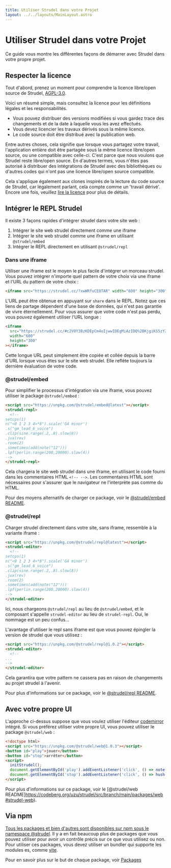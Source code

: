 ```yaml
---
title: Utiliser Strudel dans votre Projet
layout: ../../layouts/MainLayout.astro
---
```


# Utiliser Strudel dans votre Projet

Ce guide vous montre les différentes façons de démarrer avec Strudel dans votre propre projet.

## Respecter la licence

Tout d'abord, prenez un moment pour comprendre la licence libre/open source de Strudel,
[AGPL-3.0](https://www.gnu.org/licenses/agpl-3.0.en.html).

Voici un résumé simple, mais consultez la licence pour les définitions légales et les responsabilités.

- Vous pouvez distribuer des versions modifiées si vous gardez trace des changements et de la date à laquelle vous les avez effectués.
- Vous devez licencier les travaux dérivés sous la même licence.
- Le code source doit être distribué avec la publication web.

Entre autres choses, cela signifie que lorsque vous partagez votre travail, l'application entière doit être partagée sous la même licence libre/open source, ou une compatible avec celle-ci. C'est parce que nous voulons que Strudel reste libre/open source. En d'autres termes, vous n'êtes pas autorisé à distribuer des intégrations de Strudel avec des bibliothèques ou d'autres codes qui n'ont pas une licence libre/open source compatible.

Cela s'applique également aux clones inspirés de la lecture du code source de Strudel, car légalement parlant, cela compte comme un 'travail dérivé'. Encore une fois, veuillez [lire la licence](https://www.gnu.org/licenses/agpl-3.0.en.html) pour plus de détails.

## Intégrer le REPL Strudel

Il existe 3 façons rapides d'intégrer strudel dans votre site web :

1. Intégrer le site web strudel directement comme une iframe
2. Intégrer le site web strudel comme une iframe en utilisant `@strudel/embed`
3. Intégrer le REPL directement en utilisant `@strudel/repl`

### Dans une iframe

Utiliser une iframe est le moyen le plus facile d'intégrer un morceau strudel.
Vous pouvez intégrer n'importe quel pattern de votre choix via une iframe et l'URL du pattern de votre choix :

```html
<iframe src="https://strudel.cc/?xwWRfuCE8TAR" width="600" height="300"></iframe>
```

L'URL peut être obtenue en appuyant sur `share` dans le REPL.
Notez que ces liens de partage dépendent d'une base de données, qui n'est pas garantie de vivre éternellement.
Pour vous assurer que votre code n'est pas perdu, vous pouvez également utiliser l'URL longue :

```html
<iframe
  src="https://strudel.cc/#c2V0Y3BzKDEpCm4oIjwwIDEgMiAzIDQ%2BKjgiKS5zY2FsZSgnRzQgbWlub3InKQoucygiZ21fbGVhZF82X3ZvaWNlIikKLmNsaXAoc2luZS5yYW5nZSguMiwuOCkuc2xvdyg4KSkKLmp1eChyZXYpCi5yb29tKDIpCi5zb21ldGltZXMoYWRkKG5vdGUoIjEyIikpKQoubHBmKHBlcmxpbi5yYW5nZSgyMDAsMjAwMDApLnNsb3coNCkp"
  width="600"
  height="300"
></iframe>
```

Cette longue URL peut simplement être copiée et collée depuis la barre d'URL lorsque vous êtes sur le site web strudel. Elle reflète toujours la dernière évaluation de votre code.

### @strudel/embed

Pour simplifier le processus d'intégration via une iframe, vous pouvez utiliser le package `@strudel/embed` :

```html
<script src="https://unpkg.com/@strudel/embed@latest"></script>
<strudel-repl>
  <!--
setcps(1)
n("<0 1 2 3 4>*8").scale('G4 minor')
.s("gm_lead_6_voice")
.clip(sine.range(.2,.8).slow(8))
.jux(rev)
.room(2)
.sometimes(add(note("12")))
.lpf(perlin.range(200,20000).slow(4))
-->
</strudel-repl>
```

Cela chargera le site web strudel dans une iframe, en utilisant le code fourni dans les commentaires HTML `<!-- -->`.
Les commentaires HTML sont nécessaires pour s'assurer que le navigateur ne l'interprète pas comme du HTML.

Pour des moyens alternatifs de charger ce package, voir le [@strudel/embed README](https://codeberg.org/uzu/strudel/src/branch/main/packages/embed#strudel-embed).

### @strudel/repl

Charger strudel directement dans votre site, sans iframe, ressemble à la variante iframe :

```html
<script src="https://unpkg.com/@strudel/repl@latest"></script>
<strudel-editor>
  <!--
setcps(1)
n("<0 1 2 3 4>*8").scale('G4 minor')
.s("gm_lead_6_voice")
.clip(sine.range(.2,.8).slow(8))
.jux(rev)
.room(2)
.sometimes(add(note("12")))
.lpf(perlin.range(200,20000).slow(4))
-->
</strudel-editor>
```

Ici, nous chargeons `@strudel/repl` au lieu de `@strudel/embed`, et le composant s'appelle `strudel-editor` au lieu de `strudel-repl`.
Oui, le nommage est un peu confus...

L'avantage d'utiliser le repl sans iframe est que vous pouvez épingler la version de strudel que vous utilisez :

```html
<script src="https://unpkg.com/@strudel/repl@1.0.2"></script>
<strudel-editor>
  <!--
...  
-->
</strudel-editor>
```

Cela garantira que votre pattern ne cassera pas en raison de changements au projet strudel à l'avenir.

Pour plus d'informations sur ce package, voir le [@strudel/repl README](https://codeberg.org/uzu/strudel/src/branch/main/packages/repl#strudel-repl).

## Avec votre propre UI

L'approche ci-dessus suppose que vous voulez utiliser l'éditeur [codemirror](https://codemirror.net/) intégré.
Si vous préférez utiliser votre propre UI, vous pouvez utiliser le package `@strudel/web` :

```html
<!doctype html>
<script src="https://unpkg.com/@strudel/web@1.0.3"></script>
<button id="play">jouer</button>
<button id="stop">arrêter</button>
<script>
  initStrudel();
  document.getElementById('play').addEventListener('click', () => note('<c a f e>(3,8)').jux(rev).play());
  document.getElementById('stop').addEventListener('click', () => hush());
</script>
```

Pour plus d'informations sur ce package, voir le [@strudel/web README]https://codeberg.org/uzu/strudel/src/branch/main/packages/web#strudel-web).

## Via npm

[Tous les packages et bien d'autres sont disponibles sur npm sous le namespace @strudel](https://www.npmjs.com/search?q=%40strudel).
Il y a en fait beaucoup plus de packages que vous pouvez utiliser pour avoir un contrôle précis sur ce que vous utilisez ou non.
Pour utiliser ces packages, vous devez utiliser un bundler qui supporte les modules es, comme [vite](https://vitejs.dev/).

Pour en savoir plus sur le but de chaque package, voir [Packages](/technical-manual/packages)
